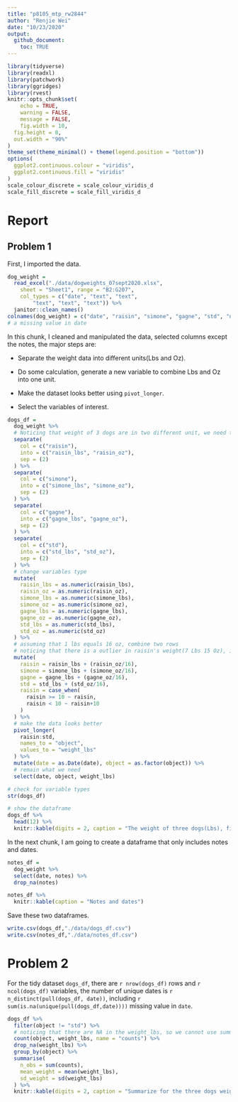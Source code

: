 ```yaml
---
title: "p8105_mtp_rw2844"
author: "Renjie Wei"
date: "10/23/2020"
output: 
  github_document:
    toc: TRUE
---
```


```r
library(tidyverse)
library(readxl)
library(patchwork)
library(ggridges)
library(rvest)
knitr::opts_chunk$set(
	echo = TRUE,
	warning = FALSE,
	message = FALSE,
	fig.width = 10, 
  fig.height = 8,
  out.width = "90%"
)
theme_set(theme_minimal() + theme(legend.position = "bottom"))
options(
  ggplot2.continuous.colour = "viridis", 
  ggplot2.continuous.fill = "viridis"
)
scale_colour_discrete = scale_colour_viridis_d
scale_fill_discrete = scale_fill_viridis_d
```

# Report

## Problem 1

First, I imported the data.
```r
dog_weight = 
  read_excel("./data/dogweights_07sept2020.xlsx", 
    sheet = "Sheet1", range = "B2:G207", 
    col_types = c("date", "text", "text", 
        "text", "text", "text")) %>% 
  janitor::clean_names() 
colnames(dog_weight) = c("date", "raisin", "simone", "gagne", "std", "notes")
# a missing value in date
```

In this chunk, I cleaned and manipulated the data, selected columns except the notes, the major steps are:

* Separate the weight data into different units(Lbs and Oz).

* Do some calculation, generate a new variable to combine Lbs and Oz into one unit.

* Make the dataset looks better using `pivot_longer`.

* Select the variables of interest.
```r
dogs_df = 
  dog_weight %>%
  # Noticing that weight of 3 dogs are in two different unit, we need to split it into two columns
  separate(
    col = c("raisin"),
    into = c("raisin_lbs", "raisin_oz"),
    sep = (2)
  ) %>% 
  separate(
    col = c("simone"),
    into = c("simone_lbs", "simone_oz"),
    sep = (2)
  ) %>% 
  separate(
    col = c("gagne"),
    into = c("gagne_lbs", "gagne_oz"),
    sep = (2)
  ) %>% 
  separate(
    col = c("std"),
    into = c("std_lbs", "std_oz"),
    sep = (2)
  ) %>% 
  # change variables type
  mutate(
    raisin_lbs = as.numeric(raisin_lbs),
    raisin_oz = as.numeric(raisin_oz),
    simone_lbs = as.numeric(simone_lbs),
    simone_oz = as.numeric(simone_oz),
    gagne_lbs = as.numeric(gagne_lbs),
    gagne_oz = as.numeric(gagne_oz),
    std_lbs = as.numeric(std_lbs),
    std_oz = as.numeric(std_oz)
  ) %>% 
  # assuming that 1 lbs equals 16 oz, combine two rows
  # noticing that there is a outlier in raisin's weight(7 Lbs 15 Oz), it might be a typo, I'm gonna to fix it
  mutate(
    raisin = raisin_lbs + (raisin_oz/16),
    simone = simone_lbs + (simone_oz/16), 
    gagne = gagne_lbs + (gagne_oz/16),
    std = std_lbs + (std_oz/16),
    raisin = case_when(
      raisin >= 10 ~ raisin,
      raisin < 10 ~ raisin+10
    )
  ) %>% 
  # make the data looks better
  pivot_longer(
    raisin:std,
    names_to = "object",
    values_to = "weight_lbs"
  ) %>% 
  mutate(date = as.Date(date), object = as.factor(object)) %>% 
  # remain what we need
  select(date, object, weight_lbs)

# check for variable types
str(dogs_df)

# show the dataframe
dogs_df %>% 
  head(12) %>% 
  knitr::kable(digits = 2, caption = "The weight of three dogs(Lbs), first 12 rows")
```

In the next chunk, I am going to create a dataframe that only includes notes and dates.

```r
notes_df = 
  dog_weight %>% 
  select(date, notes) %>% 
  drop_na(notes)

notes_df %>% 
  knitr::kable(caption = "Notes and dates")
```

Save these two dataframes.

```r
write.csv(dogs_df,"./data/dogs_df.csv")
write.csv(notes_df,"./data/notes_df.csv")

```


# Problem 2

For the tidy dataset `dogs_df`, there are `r nrow(dogs_df)` rows and `r ncol(dogs_df)` variables, the number of unique dates is `r n_distinct(pull(dogs_df, date))`, including `r sum(is.na(unique(pull(dogs_df,date)))) ` missing value in `date`.



```r
dogs_df %>% 
  filter(object != "std") %>%
  # noticing that there are NA in the weight_lbs, so we cannot use summarize directly
  count(object, weight_lbs, name = "counts") %>% 
  drop_na(weight_lbs) %>% 
  group_by(object) %>% 
  summarise(
    n_obs = sum(counts),
    mean_weight = mean(weight_lbs),
    sd_weight = sd(weight_lbs)
  ) %>% 
  knitr::kable(digits = 2, caption = "Summarize for the three dogs weight")
```
